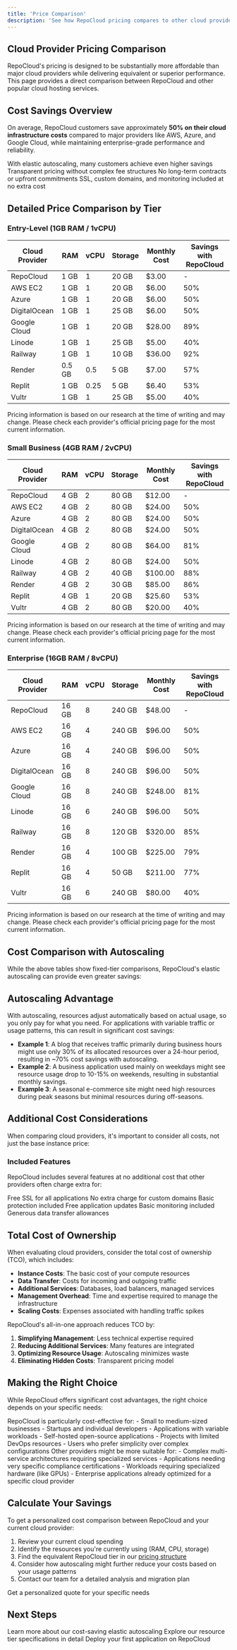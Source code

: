 ```yaml
---
title: 'Price Comparison'
description: 'See how RepoCloud pricing compares to other cloud providers'
---
```


## Cloud Provider Pricing Comparison

RepoCloud's pricing is designed to be substantially more affordable than major cloud providers while delivering equivalent or superior performance. This page provides a direct comparison between RepoCloud and other popular cloud hosting services.

## Cost Savings Overview

On average, RepoCloud customers save approximately **50% on their cloud infrastructure costs** compared to major providers like AWS, Azure, and Google Cloud, while maintaining enterprise-grade performance and reliability.

<CardGroup cols={2}>
  <Card title="Up to 93% Savings" icon="money-bill-wave">
    With elastic autoscaling, many customers achieve even higher savings
  </Card>
  <Card title="No Hidden Costs" icon="eye-slash">
    Transparent pricing without complex fee structures
  </Card>
  <Card title="Pay-as-you-Go" icon="wallet">
    No long-term contracts or upfront commitments
  </Card>
  <Card title="Built-in Features" icon="boxes-stacked">
    SSL, custom domains, and monitoring included at no extra cost
  </Card>
</CardGroup>

## Detailed Price Comparison by Tier

### Entry-Level (1GB RAM / 1vCPU)

| Cloud Provider | RAM | vCPU | Storage | Monthly Cost | Savings with RepoCloud |
|----------------|-----|------|---------|--------------|------------------------|
| RepoCloud      | 1 GB | 1    | 20 GB   | &dollar;3.00 | -                      |
| AWS EC2        | 1 GB | 1    | 20 GB   | &dollar;6.00 | 50%                    |
| Azure          | 1 GB | 1    | 20 GB   | &dollar;6.00 | 50%                    |
| DigitalOcean   | 1 GB | 1    | 25 GB   | &dollar;6.00 | 50%                    |
| Google Cloud   | 1 GB | 1    | 20 GB   | &dollar;28.00 | 89%                    |
| Linode         | 1 GB | 1    | 25 GB   | &dollar;5.00 | 40%                    |
| Railway        | 1 GB | 1    | 10 GB   | &dollar;36.00 | 92%                    |
| Render         | 0.5 GB | 0.5 | 5 GB   | &dollar;7.00 | 57%                    |
| Replit         | 1 GB | 0.25 | 5 GB    | &dollar;6.40 | 53%                    |
| Vultr          | 1 GB | 1    | 25 GB   | &dollar;5.00 | 40%                    |

<Note>
  Pricing information is based on our research at the time of writing and may change. Please check each provider's official pricing page for the most current information.
</Note>

### Small Business (4GB RAM / 2vCPU)

| Cloud Provider | RAM | vCPU | Storage | Monthly Cost | Savings with RepoCloud |
|----------------|-----|------|---------|--------------|------------------------|
| RepoCloud      | 4 GB | 2    | 80 GB   | &dollar;12.00 | -                      |
| AWS EC2        | 4 GB | 2    | 80 GB   | &dollar;24.00 | 50%                    |
| Azure          | 4 GB | 2    | 80 GB   | &dollar;24.00 | 50%                    |
| DigitalOcean   | 4 GB | 2    | 80 GB   | &dollar;24.00 | 50%                    |
| Google Cloud   | 4 GB | 2    | 80 GB   | &dollar;64.00 | 81%                    |
| Linode         | 4 GB | 2    | 80 GB   | &dollar;24.00 | 50%                    |
| Railway        | 4 GB | 2    | 40 GB   | &dollar;100.00 | 88%                    |
| Render         | 4 GB | 2    | 30 GB   | &dollar;85.00 | 86%                    |
| Replit         | 4 GB | 1    | 20 GB   | &dollar;25.60 | 53%                    |
| Vultr          | 4 GB | 2    | 80 GB   | &dollar;20.00 | 40%                    |

<Note>
  Pricing information is based on our research at the time of writing and may change. Please check each provider's official pricing page for the most current information.
</Note>

### Enterprise (16GB RAM / 8vCPU)

| Cloud Provider | RAM | vCPU | Storage | Monthly Cost | Savings with RepoCloud |
|----------------|-----|------|---------|--------------|------------------------|
| RepoCloud      | 16 GB | 8   | 240 GB  | &dollar;48.00 | -                      |
| AWS EC2        | 16 GB | 4   | 240 GB  | &dollar;96.00 | 50%                    |
| Azure          | 16 GB | 4   | 240 GB  | &dollar;96.00 | 50%                    |
| DigitalOcean   | 16 GB | 8   | 240 GB  | &dollar;96.00 | 50%                    |
| Google Cloud   | 16 GB | 8   | 240 GB  | &dollar;248.00 | 81%                    |
| Linode         | 16 GB | 6   | 240 GB  | &dollar;96.00 | 50%                    |
| Railway        | 16 GB | 8   | 120 GB  | &dollar;320.00 | 85%                    |
| Render         | 16 GB | 4   | 100 GB  | &dollar;225.00 | 79%                    |
| Replit         | 16 GB | 4   | 50 GB   | &dollar;211.00 | 77%                    |
| Vultr          | 16 GB | 6   | 240 GB  | &dollar;80.00 | 40%                    |

<Note>
  Pricing information is based on our research at the time of writing and may change. Please check each provider's official pricing page for the most current information.
</Note>

## Cost Comparison with Autoscaling

While the above tables show fixed-tier comparisons, RepoCloud's elastic autoscaling can provide even greater savings:

## Autoscaling Advantage

With autoscaling, resources adjust automatically based on actual usage, so you only pay for what you need. For applications with variable traffic or usage patterns, this can result in significant cost savings:

- **Example 1**: A blog that receives traffic primarily during business hours might use only 30% of its allocated resources over a 24-hour period, resulting in ~70% cost savings with autoscaling.
- **Example 2**: A business application used mainly on weekdays might see resource usage drop to 10-15% on weekends, resulting in substantial monthly savings.
- **Example 3**: A seasonal e-commerce site might need high resources during peak seasons but minimal resources during off-seasons.

## Additional Cost Considerations

When comparing cloud providers, it's important to consider all costs, not just the base instance price:

### Included Features

RepoCloud includes several features at no additional cost that other providers often charge extra for:

<CardGroup cols={3}>
  <Card title="SSL Certificates" icon="shield-check">
    Free SSL for all applications
  </Card>
  <Card title="Custom Domains" icon="globe">
    No extra charge for custom domains
  </Card>
  <Card title="DDoS Protection" icon="shield-halved">
    Basic protection included
  </Card>
  <Card title="Managed Updates" icon="arrows-rotate">
    Free application updates
  </Card>
  <Card title="Monitoring" icon="chart-line">
    Basic monitoring included
  </Card>
  <Card title="Bandwidth" icon="network-wired">
    Generous data transfer allowances
  </Card>
</CardGroup>

## Total Cost of Ownership

When evaluating cloud providers, consider the total cost of ownership (TCO), which includes:

- **Instance Costs**: The basic cost of your compute resources
- **Data Transfer**: Costs for incoming and outgoing traffic
- **Additional Services**: Databases, load balancers, managed services
- **Management Overhead**: Time and expertise required to manage the infrastructure
- **Scaling Costs**: Expenses associated with handling traffic spikes

RepoCloud's all-in-one approach reduces TCO by:

1. **Simplifying Management**: Less technical expertise required
2. **Reducing Additional Services**: Many features are integrated
3. **Optimizing Resource Usage**: Autoscaling minimizes waste
4. **Eliminating Hidden Costs**: Transparent pricing model

## Making the Right Choice

While RepoCloud offers significant cost advantages, the right choice depends on your specific needs:

<AccordionGroup>
  <Accordion title="When RepoCloud is Ideal">
    RepoCloud is particularly cost-effective for:
    - Small to medium-sized businesses
    - Startups and individual developers
    - Applications with variable workloads
    - Self-hosted open-source applications
    - Projects with limited DevOps resources
    - Users who prefer simplicity over complex configurations
  </Accordion>
  <Accordion title="When to Consider Alternatives">
    Other providers might be more suitable for:
    - Complex multi-service architectures requiring specialized services
    - Applications needing very specific compliance certifications
    - Workloads requiring specialized hardware (like GPUs)
    - Enterprise applications already optimized for a specific cloud provider
  </Accordion>
</AccordionGroup>

## Calculate Your Savings

To get a personalized cost comparison between RepoCloud and your current cloud provider:

1. Review your current cloud spending
2. Identify the resources you're currently using (RAM, CPU, storage)
3. Find the equivalent RepoCloud tier in our [pricing structure](/pricing/tiers)
4. Consider how autoscaling might further reduce your costs based on your usage patterns
5. Contact our team for a detailed analysis and migration plan

<CardGroup>
  <Card title="Contact Sales" icon="envelope" href="mailto:team@repocloud.io">
    Get a personalized quote for your specific needs
  </Card>
</CardGroup>

## Next Steps

<CardGroup>
  <Card title="Autoscaling" icon="chart-line" href="/pricing/autoscaling">
    Learn more about our cost-saving elastic autoscaling
  </Card>
  <Card title="Resource Tiers" icon="layer-group" href="/pricing/tiers">
    Explore our resource tier specifications in detail
  </Card>
  <Card title="Getting Started" icon="rocket" href="/quickstart">
    Deploy your first application on RepoCloud
  </Card>
</CardGroup> 